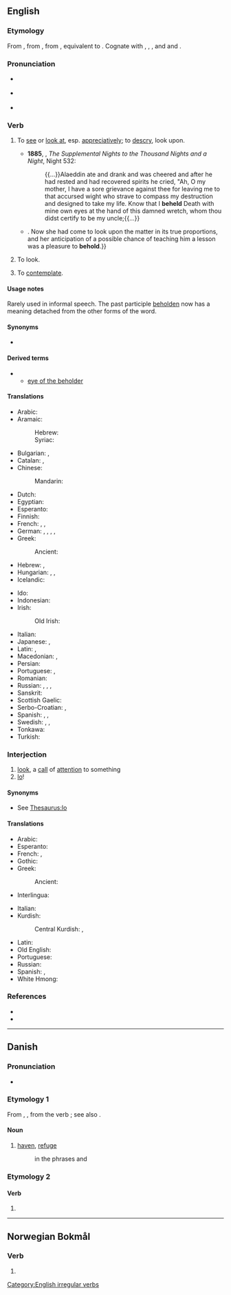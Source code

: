 ==English==

===Etymology===
From {{inh|en|enm|beholden}}, from {{inh|en|ang|behealdan||to hold, have, occupy, possess, guard, preserve, contain, belong, keep, observe, consider, behold, look at, gaze on, see, signify, avail, effect, take care, beware, be cautious, restrain, act, behave}}, from {{inh|en|gmw-pro|*bihaldaną||to hold with, keep}}, equivalent to {{prefix|en|be|hold}}. Cognate with {{cog|stq|behoolde|t=to keep}}, {{cog|nl|behouden||to keep, restrain, preserve}}, {{cog|de|behalten||to keep, restrain, remember}}, {{cog|da|-}} and {{cog|no|beholde||to keep}} and {{cog|sv|behålla||to keep}}.

===Pronunciation===
* {{a|UK}} {{IPA|en|/bɪˈhəʊld/}}
* {{a|GenAm}} {{IPA|en|/bɪˈhoʊld/}}
* {{audio|en|en-us-behold.ogg|Audio (US)}}

===Verb===
{{en-verb|beholds|beholding|beheld|past_ptc2=beholden|past_ptc2_qual=rare}}

# {{lb|en|transitive}} To [[see]] or [[look at]], esp. [[appreciative]]ly; to [[descry]], look upon.
#* '''1885''', {{w|Richard F. Burton}}, ''The Supplemental Nights to the Thousand Nights and a Night'', Night 532:
#*: {{...}}Alaeddin ate and drank and was cheered and after he had rested and had recovered spirits he cried, "Ah, O my mother, I have a sore grievance against thee for leaving me to that accursed wight who strave to compass my destruction and designed to take my life. Know that I '''beheld''' Death with mine own eyes at the hand of this damned wretch, whom thou didst certify to be my uncle;{{...}}
#* {{quote-book|en|year=1898|author={{w|Winston Churchill (novelist)|Winston Churchill}}
|title={{w|The Celebrity}}|chapter=8
|passage=The humor of my proposition appealed more strongly to Miss Trevor than I had looked for, and from that time forward she became her old self again;{{...}}. Now she had come to look upon the matter in its true proportions, and her anticipation of a possible chance of teaching him a lesson was a pleasure to '''behold'''.}}
# {{lb|en|intransitive}} To look.
# {{lb|en|transitive}} To [[contemplate]].

====Usage notes====
Rarely used in informal speech. The past participle [[beholden]] now has a meaning detached from the other forms of the word.

====Synonyms====
* {{seeSynonyms|en|look}}

====Derived terms====
* {{l|en|beholder}}
** [[eye of the beholder]]

====Translations====
{{trans-top|to see, to look at}}
* Arabic: {{t|ar|هُوَذَا|m}}
* Aramaic:
*: Hebrew: {{t|arc|הא|tr=hā, ho|sc=Hebr}}
*: Syriac: {{t|arc|ܗܐ|tr=hā, ho|sc=Syrc}}
* Bulgarian: {{t+|bg|гледам}}, {{t+|bg|виждам}}
* Catalan: {{t+|ca|mirar}}, {{t+|ca|vigilar}}
* Chinese:
*: Mandarin: {{t+|cmn|看|tr=kàn|sc=Hani}}
* Dutch: {{t+|nl|aanschouwen}}
* Egyptian: {{t-egy|ptr|h=p*t:r-M4-D6}}
* Esperanto: {{t+|eo|rigardi}}
* Finnish: {{qualifier|1}} {{t+|fi|katsoa}}
* French: {{t+|fr|regarder}}, {{t+|fr|voir}}, {{t+|fr|observer}}
* German: {{t+|de|betrachten}}, {{t+|de|sehen}}, {{t+|de|schauen}}, {{t+|de|anschauen}}, {{t+|de|ansehen}}
* Greek:
*: Ancient: {{t|grc|σκοπέω}}
* Hebrew: {{t+|he|הִנֵּה|tr=hiné|sc=Hebr}}, {{t+|he|הֲרֵי|tr=haréi}}
* Hungarian: {{t+|hu|meglát}}, {{t+|hu|észrevesz}}, {{t+|hu|megpillant}}
* Icelandic: {{t+|is|sjá}}
{{trans-mid}}
* Ido: {{t+|io|yen}}
* Indonesian: {{t+|id|lihat}}
* Irish:
*: Old Irish: {{t|sga|ad·cí}}
* Italian: {{t+|it|guardare}}
* Japanese: {{t+|ja|見る|tr=みる, miru}}, {{t+|ja|認める|tr=みとめる, mitomeru}}
* Latin: {{t+|la|aspicio}}, {{t|la|tueor}}
* Macedonian: {{t|mk|гледа|sc=Cyrl}}, {{t|mk|следи|sc=Cyrl}}
* Persian: {{t+|fa|نگریستن|tr=negaristan|sc=fa-Arab}}
* Portuguese: {{t+|pt|ver}}, {{t+|pt|contemplar}}
* Romanian: {{t+|ro|vedea}}
* Russian: {{t+|ru|смотре́ть}}, {{t+|ru|гляде́ть}}, {{t+|ru|увидеть|pf}}, {{t+|ru|взглянуть|pf}}
* Sanskrit: {{t+|sa|पश्यति}}
* Scottish Gaelic: {{t|gd|amhairc}}
* Serbo-Croatian: {{t+|sh|posmatrati}}, {{t+|sh|gledati}}
* Spanish: {{t+|es|contemplar}}, {{t+|es|mirar}}, {{t+|es|observar}}
* Swedish: {{t+|sv|skåda}}, {{t+|sv|betrakta}}, {{t+|sv|åskåda}}
* Tonkawa: {{t|tqw|ˀana}}
* Turkish: {{t+|tr|bakmak}}
{{trans-bottom}}

===Interjection===
{{en-interj}}

# [[look]], a [[call]] of [[attention]] to something
# [[lo]]!

====Synonyms====
* See [[Thesaurus:lo]]

====Translations====
{{trans-top}}
* Arabic: {{t|ar|هَا}}
* Esperanto: {{t+|eo|jen}}
* French: {{t+|fr|voici}}, {{t+|fr|voilà}}
* Gothic: {{t|got|𐍃𐌰𐌹}}
* Greek:
*: Ancient: {{t|grc|ἰδοῦ}}
* Interlingua: {{t|ia|ecce}}
{{trans-mid}}
* Italian: {{t+|it|ecco}}
* Kurdish:
*: Central Kurdish: {{t|ckb|ئەوەتا}}, {{t+|ckb|ئەمەتا}}
* Latin: {{t|la|ecce}}
* Old English: {{t|ang|æfne}}
* Portuguese: {{t+|pt|eis}}
* Russian: {{t+|ru|вот}}
* Spanish: {{t+|es|he aquí}}, {{t+|es|mirad}}
* White Hmong: {{t|mww|saib seb}}
{{trans-bottom}}

===References===
* {{R:Century 1911}}
* {{R:Webster 1913}}

[[Category:English irregular verbs]]

----

==Danish==

===Pronunciation===
* {{IPA|da|[b̥eˈhʌlˀ]}}

===Etymology 1===
From {{der|da|gml|beholt}}, {{m|gml|behalt}}, from the verb {{m|gml|beholden}}; see also {{cog|da|beholde}}.

====Noun====
{{head|da|noun|g=c|uninflected}}

# {{lb|da|archaic}} [[haven]], [[refuge]]
#: in the phrases {{m|da|i behold|gloss=intact}} and {{m|da|i god behold|gloss=safe}}

===Etymology 2===
{{nonlemma}}

====Verb====
{{head|da|verb form}}

# {{inflection of|da|beholde||imp}}

----

==Norwegian Bokmål==

===Verb===
{{head|nb|verb form}}

# {{inflection of|nb|beholde||imp}}